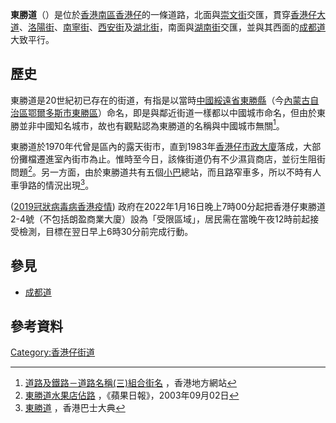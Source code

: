 {{Infobox Hong Kong Road
|   中文街道名稱    =  東勝道
|   英文街道名稱    =  Tung Sing Road
|   圖片        =  File:Tung Sing Road.JPG
|   圖片說明    =  東勝道近湖南街
|   路段總長度  =  0.3
|   車速限制    =  50
|   行車線數量  =  雙線單程
|   所在地區    =  [[香港|香港]][[香港島|香港島]]<br/>[[南區_(香港)|南區]][[香港仔|香港仔]]
|   起點        =  [[湖南街|湖南街]]
|   終點        =  [[崇文街|崇文街]]
|   道路命名日期    = 
|   通車日期    = 約20世紀初
}}

'''東勝道'''（{{lang-en|Tung Sing Road}}）是位於[[香港|香港]][[南區_(香港)|南區]][[香港仔|香港仔]]的一條道路，北面與[[崇文街|崇文街]]交匯，貫穿[[香港仔大道|香港仔大道]]、[[洛陽街|洛陽街]]、[[南寧街|南寧街]]、[[西安街|西安街]]及[[湖北街|湖北街]]，南面與[[湖南街|湖南街]]交匯，並與其西面的[[成都道_(香港)|成都道]]大致平行。

==歷史==
東勝道是20世紀初已存在的街道，有指是以當時[[中國|中國]][[綏遠省|綏遠省]][[東勝縣|東勝縣]]（今[[內蒙古自治區|內蒙古自治區]][[鄂爾多斯市|鄂爾多斯市]][[東勝區|東勝區]]）命名，即是與鄰近街道一樣都以中國城市命名，但由於東勝並非中國知名城市，故也有觀點認為東勝道的名稱與中國城市無關<ref>[http://www.hk-place.com/view.php?id=308 道路及鐵路－道路名稱(三)組合街名] {{Wayback|url=http://www.hk-place.com/view.php?id=308 |date=20171107030016 }}，香港地方網站</ref>。

東勝道於1970年代曾是區內的露天街市，直到1983年[[香港仔市政大廈|香港仔市政大廈]]落成，大部份攤檔遷進室內街市為止。惟時至今日，該條街道仍有不少濕貨商店，並衍生阻街問題<ref>[http://hk.apple.nextmedia.com/news/art/20030902/3510259 東勝道水果店佔路] {{Wayback|url=http://hk.apple.nextmedia.com/news/art/20030902/3510259 |date=20160304231532 }}，《蘋果日報》，2003年09月02日</ref>。另一方面，由於東勝道共有五個[[香港小巴|小巴]]總站，而且路窄車多，所以不時有人車爭路的情況出現<ref>[http://hkbus.wikia.com/wiki/%E6%9D%B1%E5%8B%9D%E9%81%93 東勝道] {{Wayback|url=http://hkbus.wikia.com/wiki/%E6%9D%B1%E5%8B%9D%E9%81%93 |date=20150606215706 }}，香港巴士大典</ref>。

([[2019冠狀病毒病香港疫情|2019冠狀病毒病香港疫情]]) 
政府在2022年1月16日晚上7時00分起把香港仔東勝道2-4號（不包括朗盈商業大廈）設為「受限區域」，居民需在當晚午夜12時前起接受檢測，目標在翌日早上6時30分前完成行動。

==參見==
*[[成都道_(香港)|成都道]]
{{commonscat|Tung Sing Road}}

==參考資料==
{{Reflist}}

{{HK-road-stub}}

[[Category:香港仔街道|Category:香港仔街道]]